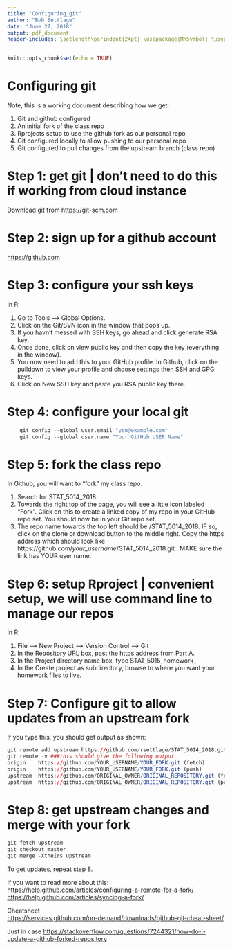 ```yaml
---
title: "Configuring_git"
author: "Bob Settlage"
date: "June 27, 2018"
output: pdf_document
header-includes: \setlength\parindent{24pt} \usepackage{MnSymbol} \usepackage{mathrsfs}
---
```


```r
knitr::opts_chunk$set(echo = TRUE)
```

# Configuring git

Note, this is a working document describing how we get:

1. Git and github configured
2. An initial fork of the class repo
3. Rprojects setup to use the github fork as our personal repo
4. Git configured locally to allow pushing to our personal repo
5. Git configured to pull changes from the upstream branch (class repo)


# Step 1: get git | don't need to do this if working from cloud instance
Download git from <https://git-scm.com>  

# Step 2: sign up for a github account
<https://github.com>  

# Step 3: configure your ssh keys  

In R:  

1. Go to Tools –> Global Options.
2. Click on the Git/SVN icon in the window that pops up.
3. If you havn’t messed with SSH keys, go ahead and click generate RSA key.
4. Once done, click on view public key and then copy the key (everything in the window).
5. You now need to add this to your GitHub profile. In Github, click on the pulldown to view your profile and choose settings then SSH and GPG keys.
6. Click on New SSH key and paste you RSA public key there.


# Step 4: configure your local git
```r
    git config --global user.email "you@example.com"  
    git config --global user.name "Your GitHub USER Name" 
```

# Step 5: fork the class repo
In Github, you will want to “fork” my class repo.  

1. Search for STAT_5014_2018.
2. Towards the right top of the page, you will see a little icon labeled “Fork”. Click on this to create a linked copy of my repo in your GitHub repo set. You should now be in your Git repo set.
3. The repo name towards the top left should be /STAT_5014_2018. IF so, click on the clone or download button to the middle right. Copy the https address which should look like https://github.com/_your_username_/STAT_5014_2018.git . MAKE sure the link has YOUR user name.

# Step 6: setup Rproject | convenient setup, we will use command line to manage our repos

In R:  

1. File --> New Project --> Version Control --> Git
2. In the Repository URL box, past the https address from Part A.
3. In the Project directory name box, type STAT_5015_homework_<YOUR PID>
4. In the Create project as subdirectory, browse to where you want your homework files to live.

# Step 7: Configure git to allow updates from an upstream fork

If you type this, you should get output as shown:  

```r

git remote add upstream https://github.com/rsettlage/STAT_5014_2018.git
git remote -v ###this should give the following output
origin    https://github.com/YOUR_USERNAME/YOUR_FORK.git (fetch)
origin    https://github.com/YOUR_USERNAME/YOUR_FORK.git (push)
upstream  https://github.com/ORIGINAL_OWNER/ORIGINAL_REPOSITORY.git (fetch)
upstream  https://github.com/ORIGINAL_OWNER/ORIGINAL_REPOSITORY.git (push)
```

# Step 8: get upstream changes and merge with your fork
```r
git fetch upstream
git checkout master
git merge -Xtheirs upstream
```

To get updates, repeat step 8.

If you want to read more about this:  
<https://help.github.com/articles/configuring-a-remote-for-a-fork/>  
<https://help.github.com/articles/syncing-a-fork/>  

Cheatsheet  
<https://services.github.com/on-demand/downloads/github-git-cheat-sheet/>

Just in case
<https://stackoverflow.com/questions/7244321/how-do-i-update-a-github-forked-repository>
